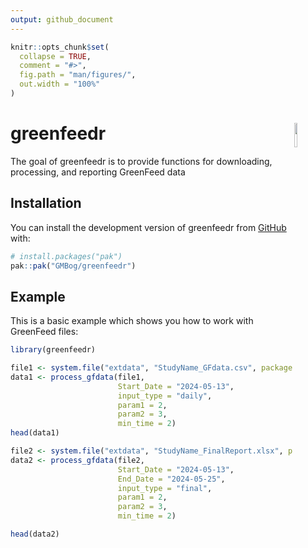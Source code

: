 ```yaml
---
output: github_document
---
```

<!-- README.md is generated from README.Rmd. Please edit that file -->

```r
knitr::opts_chunk$set(
  collapse = TRUE,
  comment = "#>",
  fig.path = "man/figures/",
  out.width = "100%"
)
```

# greenfeedr <img src="man/figures/GFSticker.png" align="right" width="10%"/>

<!-- badges: start -->
<!-- badges: end -->

The goal of greenfeedr is to provide functions for downloading, processing, and reporting GreenFeed data

## Installation

You can install the development version of greenfeedr from [GitHub](https://github.com/GMBog/greenfeedr) with:

``` r
# install.packages("pak")
pak::pak("GMBog/greenfeedr")
```

## Example

This is a basic example which shows you how to work with GreenFeed files:

```r
library(greenfeedr)

file1 <- system.file("extdata", "StudyName_GFdata.csv", package = "greenfeedr")
data1 <- process_gfdata(file1,
                        Start_Date = "2024-05-13",
                        input_type = "daily",
                        param1 = 2,
                        param2 = 3,
                        min_time = 2)
head(data1)

file2 <- system.file("extdata", "StudyName_FinalReport.xlsx", package = "greenfeedr")
data2 <- process_gfdata(file2,
                        Start_Date = "2024-05-13",
                        End_Date = "2024-05-25",
                        input_type = "final",
                        param1 = 2,
                        param2 = 3,
                        min_time = 2)

head(data2)
```


